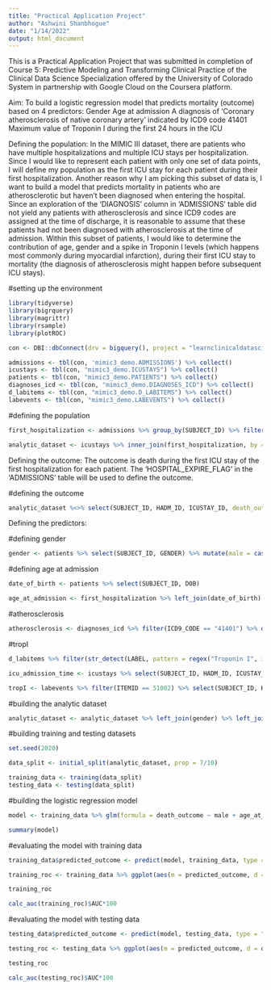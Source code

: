 ```yaml
---
title: "Practical Application Project"
author: "Ashwini Shanbhogue"
date: "1/14/2022"
output: html_document
---
```


This is a Practical Application Project that was submitted in completion of Course 5: Predictive Modeling and Transforming Clinical Practice of the Clinical Data Science Specialization offered by the University of Colorado System in partnership with Google Cloud on the Coursera platform.

Aim:
To build a logistic regression model that predicts mortality (outcome) based on 4 predictors:
Gender
Age at admission
A diagnosis of ‘Coronary atherosclerosis of native coronary 	artery’ indicated by ICD9 code 41401
Maximum value of Troponin I during the first 24 hours in the 	ICU

Defining the population:
In the MIMIC III dataset, there are patients who have multiple hospitalizations and multiple ICU stays per hospitalization. Since I would like to represent each patient with only one set of data points, I will define my population as the first ICU stay for each patient during their first hospitalization.
Another reason why I am picking this subset of data is, I want to build a model that predicts mortality in patients who are atherosclerotic but haven’t been diagnosed when entering the hospital. Since an exploration of the ‘DIAGNOSIS’ column in ‘ADMISSIONS’ table did not yield any patients with atherosclerosis and since ICD9 codes are assigned at the time of discharge, it is reasonable to assume that these patients had not been diagnosed with atherosclerosis at the time of admission. 
Within this subset of patients, I would like to determine the contribution of age, gender and a spike in Troponin I levels (which happens most commonly during myocardial infarction), during their first ICU stay to mortality (the diagnosis of atherosclerosis might happen before subsequent ICU stays).

#setting up the environment
```r
library(tidyverse)
library(bigrquery)
library(magrittr)
library(rsample)
library(plotROC)

con <- DBI::dbConnect(drv = bigquery(), project = "learnclinicaldatascience")

admissions <- tbl(con, 'mimic3_demo.ADMISSIONS') %>% collect()
icustays <- tbl(con, "mimic3_demo.ICUSTAYS") %>% collect()
patients <- tbl(con, "mimic3_demo.PATIENTS") %>% collect()
diagnoses_icd <- tbl(con, "mimic3_demo.DIAGNOSES_ICD") %>% collect()
d_labitems <- tbl(con, "mimic3_demo.D_LABITEMS") %>% collect()
labevents <- tbl(con, "mimic3_demo.LABEVENTS") %>% collect()
```

#defining the population
```r
first_hospitalization <- admissions %>% group_by(SUBJECT_ID) %>% filter(ADMITTIME == min(ADMITTIME)) %>% ungroup() %>% select(SUBJECT_ID, HADM_ID, DIAGNOSIS, ADMITTIME, HOSPITAL_EXPIRE_FLAG)

analytic_dataset <- icustays %>% inner_join(first_hospitalization, by = c("SUBJECT_ID" = "SUBJECT_ID", "HADM_ID" = "HADM_ID")) %>% group_by(SUBJECT_ID, HADM_ID) %>% filter(INTIME == min(INTIME)) %>% ungroup()
```

Defining the outcome:
The outcome is death during the first ICU stay of the first hospitalization for each patient. The ‘HOSPITAL_EXPIRE_FLAG’ in the ‘ADMISSIONS’ table will be used to define the outcome.

#defining the outcome
```r
analytic_dataset %<>% select(SUBJECT_ID, HADM_ID, ICUSTAY_ID, death_outcome= HOSPITAL_EXPIRE_FLAG)
```

Defining the predictors:

#defining gender
```r
gender <- patients %>% select(SUBJECT_ID, GENDER) %>% mutate(male = case_when(GENDER == "M" ~ 1, TRUE ~ 0)) %>% select(SUBJECT_ID, male)
```

#defining age at admission
```r
date_of_birth <- patients %>% select(SUBJECT_ID, DOB)

age_at_admission <- first_hospitalization %>% left_join(date_of_birth) %>% mutate(age_at_admission = round(as.numeric((ADMITTIME - DOB)/365.25))) %>% select(SUBJECT_ID, HADM_ID, age_at_admission)
```

#atherosclerosis
```r
atherosclerosis <- diagnoses_icd %>% filter(ICD9_CODE == "41401") %>% distinct(SUBJECT_ID) %>% mutate(atherosclerosis = 1)
```

#tropI
```r
d_labitems %>% filter(str_detect(LABEL, pattern = regex("Troponin I", ignore_case = TRUE)))

icu_admission_time <- icustays %>% select(SUBJECT_ID, HADM_ID, ICUSTAY_ID, INTIME)

tropI <- labevents %>% filter(ITEMID == 51002) %>% select(SUBJECT_ID, HADM_ID, CHARTTIME, VALUENUM) %>% inner_join(icu_admission_time) %>% mutate(end_time = INTIME + 24*3600) %>% filter(CHARTTIME >= INTIME & CHARTTIME <= end_time) %>% group_by(SUBJECT_ID, HADM_ID, ICUSTAY_ID) %>% summarise(max_first24hr_tropI = max(VALUENUM))
```

#building the analytic dataset
```r
analytic_dataset <- analytic_dataset %>% left_join(gender) %>% left_join(age_at_admission) %>% left_join(tropI) %>% left_join(atherosclerosis) %>% mutate(atherosclerosis = case_when(is.na(atherosclerosis) ~ 0, TRUE ~ atherosclerosis))
```

#building training and testing datasets
```r
set.seed(2020)

data_split <- initial_split(analytic_dataset, prop = 7/10)

training_data <- training(data_split)
testing_data <- testing(data_split)
```

#building the logistic regression model
```r
model <- training_data %>% glm(formula = death_outcome ~ male + age_at_admission + max_first24hr_tropI + atherosclerosis, family = "binomial")

summary(model)
```

#evaluating the model with training data
```r
training_data$predicted_outcome <- predict(model, training_data, type = "response")

training_roc <- training_data %>% ggplot(aes(m = predicted_outcome, d = death_outcome)) + geom_roc(n.cuts = 10, labels=F, labelround = 4) + style_roc(theme = theme_grey) 

training_roc

calc_auc(training_roc)$AUC*100
```

#evaluating the model with testing data
```r
testing_data$predicted_outcome <- predict(model, testing_data, type = "response")

testing_roc <- testing_data %>% ggplot(aes(m = predicted_outcome, d = death_outcome)) + geom_roc(n.cuts = 10, labels=F, labelround = 4) + style_roc(theme = theme_grey) 

testing_roc

calc_auc(testing_roc)$AUC*100
```